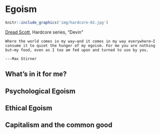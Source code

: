 # Egoism

::: {.centertop data-latex=""}

```r
knitr::include_graphics('img/hardcore-02.jpg')
```

:::

:::: {.center data-latex=""}

::: {.FVerbatim data-latex="[fontsize=\footnotesize, fontfamily=helvetica]" .tiny}

[Dread Scott](https://www.dreadscott.net/), Hardcore series, "Devin"

:::

::::

```block

Where the world comes in my way—and it comes in my way everywhere—I consume it to quiet the hunger of my egoism. For me you are nothing but—my food, even as I too am fed upon and turned to use by you.

---Max Stirner
```

## What's in it for me?




## Psychological Egoism

## Ethical Egoism

## Capitalism and the common good
